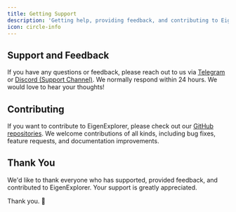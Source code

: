 ```yaml
---
title: Getting Support
description: 'Getting help, providing feedback, and contributing to EigenExplorer'
icon: circle-info
---
```


## Support and Feedback

If you have any questions or feedback, please reach out to us via [Telegram](https://t.me/+siHEtj56TNdmZmU1) or [Discord (Support Channel)](https://discord.gg/R5AabFfy). We normally respond within 24 hours. We would love to hear your thoughts!

## Contributing

If you want to contribute to EigenExplorer, please check out our [GitHub repositories](https://github.com/EigenExplorer). We welcome contributions of all kinds, including bug fixes, feature requests, and documentation improvements.

## Thank You

We'd like to thank everyone who has supported, provided feedback, and contributed to EigenExplorer. Your support is greatly appreciated.

Thank you. 🙏
